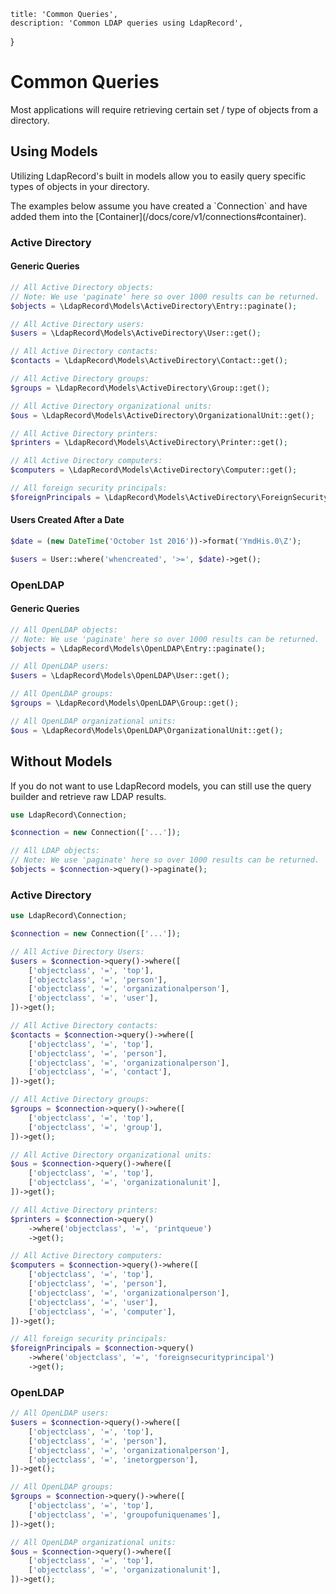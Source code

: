     title: 'Common Queries',
    description: 'Common LDAP queries using LdapRecord',
}

# Common Queries

Most applications will require retrieving certain set / type of objects from a directory.

## Using Models

Utilizing LdapRecord's built in models allow you to easily query specific types of objects in your directory.

<Note>
The examples below assume you have created a `Connection` and have added them into the [Container](/docs/core/v1/connections#container).
</Note>

### Active Directory

#### Generic Queries

```php
// All Active Directory objects:
// Note: We use 'paginate' here so over 1000 results can be returned.
$objects = \LdapRecord\Models\ActiveDirectory\Entry::paginate();

// All Active Directory users:
$users = \LdapRecord\Models\ActiveDirectory\User::get();

// All Active Directory contacts:
$contacts = \LdapRecord\Models\ActiveDirectory\Contact::get();

// All Active Directory groups:
$groups = \LdapRecord\Models\ActiveDirectory\Group::get();

// All Active Directory organizational units:
$ous = \LdapRecord\Models\ActiveDirectory\OrganizationalUnit::get();

// All Active Directory printers:
$printers = \LdapRecord\Models\ActiveDirectory\Printer::get();

// All Active Directory computers:
$computers = \LdapRecord\Models\ActiveDirectory\Computer::get();

// All foreign security principals:
$foreignPrincipals = \LdapRecord\Models\ActiveDirectory\ForeignSecurityPrincipal::get();
```

#### Users Created After a Date

```php
$date = (new DateTime('October 1st 2016'))->format('YmdHis.0\Z');

$users = User::where('whencreated', '>=', $date)->get();
```

### OpenLDAP

#### Generic Queries

```php
// All OpenLDAP objects:
// Note: We use 'paginate' here so over 1000 results can be returned.
$objects = \LdapRecord\Models\OpenLDAP\Entry::paginate();

// All OpenLDAP users:
$users = \LdapRecord\Models\OpenLDAP\User::get();

// All OpenLDAP groups:
$groups = \LdapRecord\Models\OpenLDAP\Group::get();

// All OpenLDAP organizational units:
$ous = \LdapRecord\Models\OpenLDAP\OrganizationalUnit::get();
```

## Without Models

If you do not want to use LdapRecord models, you can still use the query builder and retrieve raw LDAP results.

```php
use LdapRecord\Connection;

$connection = new Connection(['...']);

// All LDAP objects:
// Note: We use 'paginate' here so over 1000 results can be returned.
$objects = $connection->query()->paginate();
```

### Active Directory

```php
use LdapRecord\Connection;

$connection = new Connection(['...']);

// All Active Directory Users:
$users = $connection->query()->where([
    ['objectclass', '=', 'top'],
    ['objectclass', '=', 'person'],
    ['objectclass', '=', 'organizationalperson'],
    ['objectclass', '=', 'user'],
])->get();

// All Active Directory contacts:
$contacts = $connection->query()->where([
    ['objectclass', '=', 'top'],
    ['objectclass', '=', 'person'],
    ['objectclass', '=', 'organizationalperson'],
    ['objectclass', '=', 'contact'],
])->get();

// All Active Directory groups:
$groups = $connection->query()->where([
    ['objectclass', '=', 'top'],
    ['objectclass', '=', 'group'],
])->get();

// All Active Directory organizational units:
$ous = $connection->query()->where([
    ['objectclass', '=', 'top'],
    ['objectclass', '=', 'organizationalunit'],
])->get();

// All Active Directory printers:
$printers = $connection->query()
    ->where('objectclass', '=', 'printqueue')
    ->get();

// All Active Directory computers:
$computers = $connection->query()->where([
    ['objectclass', '=', 'top'],
    ['objectclass', '=', 'person'],
    ['objectclass', '=', 'organizationalperson'],
    ['objectclass', '=', 'user'],
    ['objectclass', '=', 'computer'],
])->get();

// All foreign security principals:
$foreignPrincipals = $connection->query()
    ->where('objectclass', '=', 'foreignsecurityprincipal')
    ->get();
```

### OpenLDAP

```php
// All OpenLDAP users:
$users = $connection->query()->where([
    ['objectclass', '=', 'top'],
    ['objectclass', '=', 'person'],
    ['objectclass', '=', 'organizationalperson'],
    ['objectclass', '=', 'inetorgperson'],
])->get();

// All OpenLDAP groups:
$groups = $connection->query()->where([
    ['objectclass', '=', 'top'],
    ['objectclass', '=', 'groupofuniquenames'],
])->get();

// All OpenLDAP organizational units:
$ous = $connection->query()->where([
    ['objectclass', '=', 'top'],
    ['objectclass', '=', 'organizationalunit'],
])->get();
```
